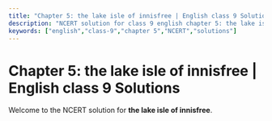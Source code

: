```yaml
---
title: "Chapter 5: the lake isle of innisfree | English class 9 Solutions"
description: "NCERT solution for class 9 english chapter 5: the lake isle of innisfree."
keywords: ["english","class-9","chapter 5","NCERT","solutions"]
---
```


# Chapter 5: the lake isle of innisfree | English class 9 Solutions

Welcome to the NCERT solution for **the lake isle of innisfree**.
